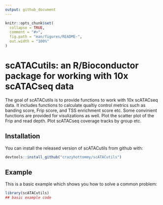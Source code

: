 ```yaml
---
output: github_document
---
```


<!-- README.md is generated from README.Rmd. Please edit that file -->

```r
knitr::opts_chunk$set(
  collapse = TRUE,
  comment = "#>",
  fig.path = "man/figures/README-",
  out.width = "100%"
)
```
# scATACutils: an R/Bioconductor package for working with 10x scATACseq data


<!-- badges: start -->
<!-- badges: end -->

The goal of scATACutils is to provide functions to work with 10x scATACseq data. It includes functions to calculate qualtiy control metrics such as banding score, Frip score,  and TSS enrichment score etc. Some convinient functions are provided for visulizations as well. Plot the scatter plot of the Frip and read depth. Plot scATACseq coverage tracks by group etc.

## Installation

You can install the released version of scATACutils from github with:

``` r
devtools::install_github("crazyhottommy/scATACutils")
```

## Example

This is a basic example which shows you how to solve a common problem:

```r
library(scATACutils)
## basic example code
```

